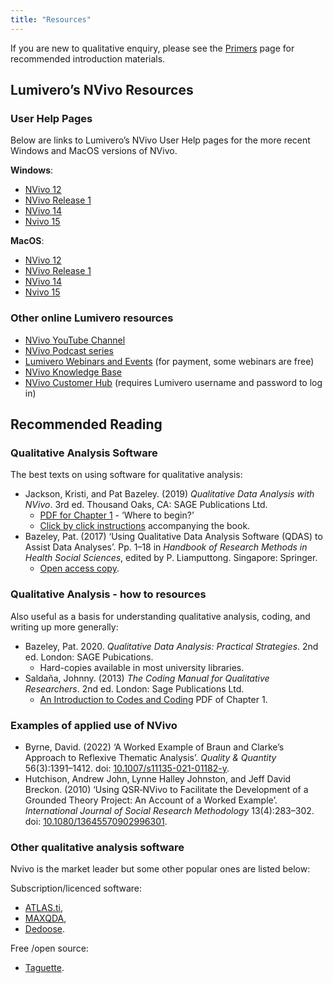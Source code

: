 ```yaml
---
title: "Resources"
---
```


If you are new to qualitative enquiry, please see the [Primers](primers.qmd) page for recommended introduction materials.

## Lumivero's NVivo Resources

### User Help Pages

Below are links to Lumivero's NVivo User Help pages for the more recent Windows and MacOS versions of NVivo.

**Windows**:

- [NVivo 12](https://help-nv.qsrinternational.com/12/win/v12.1.115-d3ea61/Content/welcome.htm)
- [NVivo Release 1](https://help-nv.qsrinternational.com/20/win/Content/welcome.htm)
- [NVivo 14](https://help-nv.qsrinternational.com/14/win/Content/welcome.htm)
- [Nvivo 15](https://help-nv.qsrinternational.com/15/win/Content/welcome.htm)

**MacOS**:

- [NVivo 12](https://help-nv.qsrinternational.com/12/mac/v12.1.115-d3ea61/Content/welcome.htm)
- [NVivo Release 1](https://help-nv.qsrinternational.com/20/mac/Content/welcome.htm)
- [NVivo 14](https://help-nv.qsrinternational.com/14/mac/Content/welcome.htm)
- [Nvivo 15](https://help-nv.qsrinternational.com/15/mac/Content/welcome.htm)

### Other online Lumivero resources

- [NVivo YouTube Channel](https://www.youtube.com/user/QSRInternational)
- [NVivo Podcast series](https://lumivero.com/resources/podcasts/)
- [Lumivero Webinars and Events](https://lumivero.com/resources/webinars-events/) (for payment, some webinars are free)
- [NVivo Knowledge Base](https://support.qsrinternational.com/nvivo/s/)
- [NVivo Customer Hub](https://community.lumivero.com/login?ec=302&startURL=/s/resources/nvivo-resources?language=en_US) (requires Lumivero username and password to log in)

## Recommended Reading

### Qualitative Analysis Software

The best texts on using software for qualitative analysis:

- Jackson, Kristi, and Pat Bazeley. (2019) _Qualitative Data Analysis with NVivo_. 3rd ed. Thousand Oaks, CA: SAGE Publications Ltd.
  - [PDF for Chapter 1](https://us.sagepub.com/sites/default/files/upm-assets/114916_book_item_114916.pdf) - 'Where to begin?'
  - [Click by click instructions](https://study.sagepub.com/jackson3e/student-resources/click-instructions/chapter-1-where-to-begin/windows) accompanying the book.

- Bazeley, Pat. (2017) ‘Using Qualitative Data Analysis Software (QDAS) to Assist Data Analyses’. Pp. 1–18 in _Handbook of Research Methods in Health Social Sciences_, edited by P. Liamputtong. Singapore: Springer.
  - [Open access copy](https://researchsupport.com.au/Bazeley_2018_Using_QDAS_submitted.pdf).

### Qualitative Analysis - how to resources

Also useful as a basis for understanding qualitative analysis, coding, and writing up more generally:

- Bazeley, Pat. 2020. _Qualitative Data Analysis: Practical Strategies_. 2nd ed. London: SAGE Pubications.
  - Hard-copies available in most university libraries.
-  Saldaña, Johnny. (2013) _The Coding Manual for Qualitative Researchers_. 2nd ed. London: Sage Publications Ltd.
   -  [An Introduction to Codes and Coding](https://emotrab.ufba.br/wp-content/uploads/2020/09/Saldana-2013-TheCodingManualforQualitativeResearchers.pdf) PDF of Chapter 1.
 
 
### Examples of applied use of NVivo 

- Byrne, David. (2022) ‘A Worked Example of Braun and Clarke’s Approach to Reflexive Thematic Analysis’. _Quality & Quantity_ 56(3):1391–1412. doi: [10.1007/s11135-021-01182-y](https://doi.org/10.1007/s11135-021-01182-y).
- Hutchison, Andrew John, Lynne Halley Johnston, and Jeff David Breckon. (2010) ‘Using QSR‐NVivo to Facilitate the Development of a Grounded Theory Project: An Account of a Worked Example’. _International Journal of Social Research Methodology_ 13(4):283–302. doi: [10.1080/13645570902996301](https://doi.org/10.1080/13645570902996301).

### Other qualitative analysis software 

Nvivo is the market leader but some other popular ones are listed below: 

Subscription/licenced software: 

-  [ATLAS.ti](https://atlasti.com/?x-source=gsa&x-campaign=en-search-qda&ai&x-id=19885666023&x-term=147048052029&gad_source=1&gad_campaignid=19885666023&gbraid=0AAAAApc8-YAdvnoKabqn1618YFYKX11TV&gclid=Cj0KCQjwuvrBBhDcARIsAKRrkjfPfcfOgqEWtEVsbGOZ7YRl3CGQJi4uIQfAq0Pxq1CO_LzkAMGVnIkaAvS8EALw_wcB), 
- [MAXQDA](https://www.maxqda.com/), 
- [Dedoose](https://www.dedoose.com/). 
  
Free /open source: 

- [Taguette](https://www.taguette.org/).  